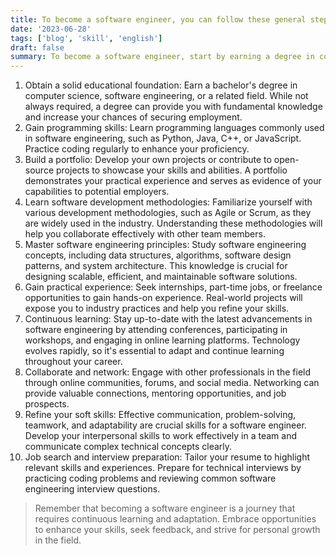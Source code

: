 ```yaml
---
title: To become a software engineer, you can follow these general steps
date: '2023-06-28'
tags: ['blog', 'skill', 'english']
draft: false
summary: To become a software engineer, start by earning a degree in computer science or a related field. Develop programming skills in languages like Python or Java and build a portfolio of projects. Learn software development methodologies and study software engineering principles. Gain practical experience through internships or freelance work. Stay updated with industry advancements, network with professionals, and develop soft skills like communication. Finally, prepare for job interviews and continually refine your skills to excel in the field of software engineering.
---
```


1. Obtain a solid educational foundation: Earn a bachelor's degree in computer science, software engineering, or a related field. While not always required, a degree can provide you with fundamental knowledge and increase your chances of securing employment.
2. Gain programming skills: Learn programming languages commonly used in software engineering, such as Python, Java, C++, or JavaScript. Practice coding regularly to enhance your proficiency.
3. Build a portfolio: Develop your own projects or contribute to open-source projects to showcase your skills and abilities. A portfolio demonstrates your practical experience and serves as evidence of your capabilities to potential employers.
4. Learn software development methodologies: Familiarize yourself with various development methodologies, such as Agile or Scrum, as they are widely used in the industry. Understanding these methodologies will help you collaborate effectively with other team members.
5. Master software engineering principles: Study software engineering concepts, including data structures, algorithms, software design patterns, and system architecture. This knowledge is crucial for designing scalable, efficient, and maintainable software solutions.
6. Gain practical experience: Seek internships, part-time jobs, or freelance opportunities to gain hands-on experience. Real-world projects will expose you to industry practices and help you refine your skills.
7. Continuous learning: Stay up-to-date with the latest advancements in software engineering by attending conferences, participating in workshops, and engaging in online learning platforms. Technology evolves rapidly, so it's essential to adapt and continue learning throughout your career.
8. Collaborate and network: Engage with other professionals in the field through online communities, forums, and social media. Networking can provide valuable connections, mentoring opportunities, and job prospects.
9. Refine your soft skills: Effective communication, problem-solving, teamwork, and adaptability are crucial skills for a software engineer. Develop your interpersonal skills to work effectively in a team and communicate complex technical concepts clearly.
10. Job search and interview preparation: Tailor your resume to highlight relevant skills and experiences. Prepare for technical interviews by practicing coding problems and reviewing common software engineering interview questions.

> Remember that becoming a software engineer is a journey that requires continuous learning and adaptation. Embrace opportunities to enhance your skills, seek feedback, and strive for personal growth in the field.
